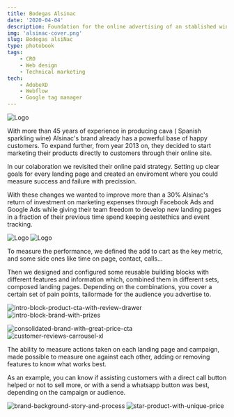 ```yaml
---
title: Bodegas Alsinac
date: '2020-04-04'
description: Foundation for the online advertising of an stablished wine producer.
img: 'alsinac-cover.png'
slug: Bodegas alsiNac
type: photobook
tags:
    - CRO
    - Web design
    - Technical marketing
tech:
    - AdobeXD
    - Webflow
    - Google tag manager
---
```



![Logo][photo1]

<TextBlock>

With more than 45 years of experience in producing cava ( Spanish sparkling wine) Alsinac's brand already has a powerful base of happy customers. To expand further, from year 2013 on, they decided to start marketing their products directly to customers through their online site.

In our colaboration we revisited their online paid strategy. Setting up clear goals for every landing page and created an enviroment where you could measure success and failure with precission.

With these changes we wanted to improve more than a 30% Alsinac's return of investment on marketing expenses through Facebook Ads and Google Ads while giving their team freedom to develop new landing pages in a fraction of their previous time spend keeping aestethics and event tracking.

</TextBlock>

<Row>

![Logo][photo2]
![Logo][photo3]

</Row>


<TextBlock>
To measure the performance, we defined the add to cart as the key metric, and some side ones like time on page, contact, calls...

Then we designed and configured some reusable building blocks with different features and information which, combined them in different sets, composed landing pages. Depending on the combinations, you cover a certain set of pain points, tailormade for the audience you advertise to.
</TextBlock>

<Row>

![intro-block-product-cta-with-review-drawer][photo4]
![intro-block-brand-with-prizes][photo5]

</Row>
<Row>

![consolidated-brand-with-great-price-cta][photo6]
![customer-reviews-carrousel-xl][photo7]

</Row>
<TextBlock>

The ability to measure actions taken on each landing page and campaign, made possible to measure one against each other, adding or removing features to know what works best. 

As an example, you can know if assisting customers with a direct call button helped or not to sell more, or with a send a whatsapp button was best, depending on the campaign or audience.

</TextBlock>
<Row>

![brand-background-story-and-process][photo8]
![star-product-with-unique-price][photo9]

</Row>





[photo1]: intro-cover.jpg 'Alsinac bodegas cover'
[photo2]: phone1.png 'Cover'
[photo3]: phone2.png 'Cover'
[photo4]: slide1.png 'Cover'
[photo5]: slide2.png 'Cover'
[photo6]: slide3.png 'Cover'
[photo7]: slide4.png 'Cover'
[photo8]: slide5.png 'Cover'
[photo9]: slide6.png 'Cover'
